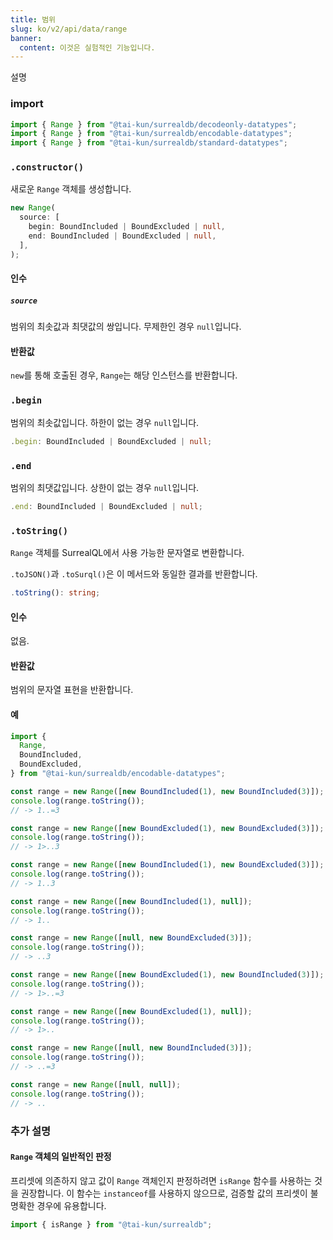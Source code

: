 ```yaml
---
title: 범위
slug: ko/v2/api/data/range
banner:
  content: 이것은 실험적인 기능입니다.
---
```



설명

### import

```ts
import { Range } from "@tai-kun/surrealdb/decodeonly-datatypes";
import { Range } from "@tai-kun/surrealdb/encodable-datatypes";
import { Range } from "@tai-kun/surrealdb/standard-datatypes";
```

### `.constructor()`

새로운 `Range` 객체를 생성합니다.

```ts
new Range(
  source: [
    begin: BoundIncluded | BoundExcluded | null,
    end: BoundIncluded | BoundExcluded | null,
  ],
);
```

#### 인수

##### `source`

범위의 최솟값과 최댓값의 쌍입니다. 무제한인 경우 `null`입니다.

#### 반환값

`new`를 통해 호출된 경우, `Range`는 해당 인스턴스를 반환합니다.

### `.begin` <Badge variant="instance" /><Badge variant="property" /><Badge variant="decodeonly" />

범위의 최솟값입니다. 하한이 없는 경우 `null`입니다.

```ts
.begin: BoundIncluded | BoundExcluded | null;
```

### `.end` <Badge variant="instance" /><Badge variant="property" /><Badge variant="decodeonly" />

범위의 최댓값입니다. 상한이 없는 경우 `null`입니다.

```ts
.end: BoundIncluded | BoundExcluded | null;
```

### `.toString()` <Badge variant="instance" /><Badge variant="method" /><Badge variant="encodable" />

`Range` 객체를 SurrealQL에서 사용 가능한 문자열로 변환합니다.

`.toJSON()`과 `.toSurql()`은 이 메서드와 동일한 결과를 반환합니다.

```ts
.toString(): string;
```

#### 인수

없음.

#### 반환값

범위의 문자열 표현을 반환합니다.

#### 예

```ts
import {
  Range,
  BoundIncluded,
  BoundExcluded,
} from "@tai-kun/surrealdb/encodable-datatypes";

const range = new Range([new BoundIncluded(1), new BoundIncluded(3)]);
console.log(range.toString());
// -> 1..=3

const range = new Range([new BoundExcluded(1), new BoundExcluded(3)]);
console.log(range.toString());
// -> 1>..3

const range = new Range([new BoundIncluded(1), new BoundExcluded(3)]);
console.log(range.toString());
// -> 1..3

const range = new Range([new BoundIncluded(1), null]);
console.log(range.toString());
// -> 1..

const range = new Range([null, new BoundExcluded(3)]);
console.log(range.toString());
// -> ..3

const range = new Range([new BoundExcluded(1), new BoundIncluded(3)]);
console.log(range.toString());
// -> 1>..=3

const range = new Range([new BoundExcluded(1), null]);
console.log(range.toString());
// -> 1>..

const range = new Range([null, new BoundIncluded(3)]);
console.log(range.toString());
// -> ..=3

const range = new Range([null, null]);
console.log(range.toString());
// -> ..
```

### 추가 설명

#### `Range` 객체의 일반적인 판정

프리셋에 의존하지 않고 값이 `Range` 객체인지 판정하려면 `isRange` 함수를 사용하는 것을 권장합니다. 이 함수는 `instanceof`를 사용하지 않으므로, 검증할 값의 프리셋이 불명확한 경우에 유용합니다.

```ts
import { isRange } from "@tai-kun/surrealdb";
```
